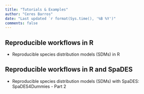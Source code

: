 ```yaml
---
title: "Tutorials & Examples"
author: "Ceres Barros"
date: "Last updated `r format(Sys.time(), '%B %Y')"
comments: false
---
```


## Reproducible workflows in R

- Reproducible species distribution models (SDMs) in R

## Reproducible workflows in R **and** SpaDES

-  Reproducible species distribution models (SDMs) with SpaDES: SpaDES4Dummies - Part 2
